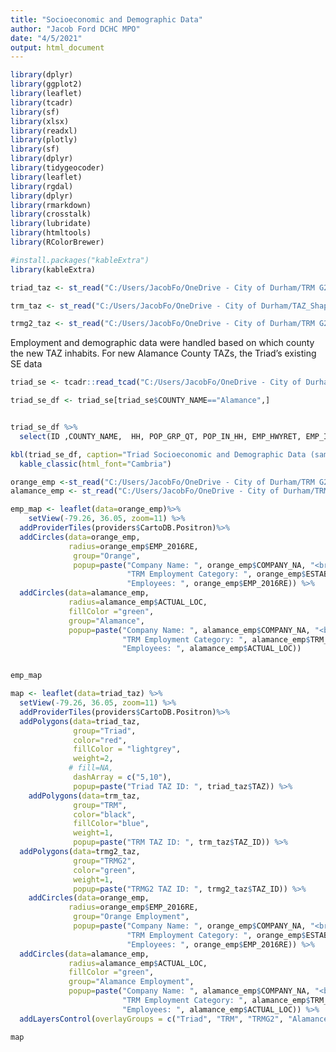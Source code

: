 ```yaml
---
title: "Socioeconomic and Demographic Data"
author: "Jacob Ford DCHC MPO"
date: "4/5/2021"
output: html_document
---
```




```r
library(dplyr)
library(ggplot2)
library(leaflet)
library(tcadr)
library(sf)
library(xlsx)
library(readxl)
library(plotly)
library(sf)
library(dplyr)
library(tidygeocoder)
library(leaflet)
library(rgdal)
library(dplyr)
library(rmarkdown)
library(crosstalk)
library(lubridate)
library(htmltools)
library(RColorBrewer)

#install.packages("kableExtra")
library(kableExtra)

triad_taz <- st_read("C:/Users/JacobFo/OneDrive - City of Durham/TRM G2/Alamance Expansion/Triad Model/Triad_TAZ.shp")

trm_taz <- st_read("C:/Users/JacobFo/OneDrive - City of Durham/TAZ_Shape.shp")

trmg2_taz <- st_read("C:/Users/JacobFo/OneDrive - City of Durham/TRM G2/Alamance Expansion/Triad Model/TRMG2_TAZ.shp")


```

Employment and demographic data were handled based on which county the new TAZ inhabits. For new Alamance County TAZs, the Triad's existing SE data 

```r
triad_se <- tcadr::read_tcad("C:/Users/JacobFo/OneDrive - City of Durham/TRM G2/Alamance Expansion/Triad Model/SE/SE 2017_v5_03-19-2019.bin")

triad_se_df <- triad_se[triad_se$COUNTY_NAME=="Alamance",]


triad_se_df %>%
  select(ID ,COUNTY_NAME,  HH, POP_GRP_QT, POP_IN_HH, EMP_HWYRET, EMP_IND, EMP_RETAIL, EMP_SERVICE, EMP_OFFICE,SCHOOL_EMP, K12_STUDENT)

kbl(triad_se_df, caption="Triad Socioeconomic and Demographic Data (sample)") %>%
  kable_classic(html_font="Cambria")
```



```r

orange_emp <-st_read("C:/Users/JacobFo/OneDrive - City of Durham/TRM G2/Alamance Expansion/SE Data/Employment/Mebane_OC_Employment_2016.shp")
alamance_emp <- st_read("C:/Users/JacobFo/OneDrive - City of Durham/TRM G2/Alamance Expansion/SE Data/Employment/Mebane_AC_Employment_2016.shp")

```

```r
emp_map <- leaflet(data=orange_emp)%>%
    setView(-79.26, 36.05, zoom=11) %>%
  addProviderTiles(providers$CartoDB.Positron)%>%
  addCircles(data=orange_emp,
             radius=orange_emp$EMP_2016RE,
              group="Orange",
              popup=paste("Company Name: ", orange_emp$COMPANY_NA, "<br>",
                          "TRM Employment Category: ", orange_emp$ESTAB_TYP2,"<br>",
                          "Employees: ", orange_emp$EMP_2016RE)) %>%
  addCircles(data=alamance_emp,
             radius=alamance_emp$ACTUAL_LOC,
             fillColor ="green",
             group="Alamance",
             popup=paste("Company Name: ", alamance_emp$COMPANY_NA, "<br>",
                         "TRM Employment Category: ", alamance_emp$TRM_EMPLOY, "<br>",
                         "Employees: ", alamance_emp$ACTUAL_LOC))


emp_map
```



```r

map <- leaflet(data=triad_taz) %>%
  setView(-79.26, 36.05, zoom=11) %>%
  addProviderTiles(providers$CartoDB.Positron)%>%
  addPolygons(data=triad_taz,
              group="Triad",
              color="red",
              fillColor = "lightgrey",
              weight=2,
             # fill=NA,
              dashArray = c("5,10"),
              popup=paste("Triad TAZ ID: ", triad_taz$TAZ)) %>%
    addPolygons(data=trm_taz,
              group="TRM",
              color="black",
              fillColor="blue",
              weight=1,
              popup=paste("TRM TAZ ID: ", trm_taz$TAZ_ID)) %>%
  addPolygons(data=trmg2_taz,
              group="TRMG2",
              color="green",
              weight=1,
              popup=paste("TRMG2 TAZ ID: ", trmg2_taz$TAZ_ID)) %>%
    addCircles(data=orange_emp,
             radius=orange_emp$EMP_2016RE,
              group="Orange Employment",
              popup=paste("Company Name: ", orange_emp$COMPANY_NA, "<br>",
                          "TRM Employment Category: ", orange_emp$ESTAB_TYP2,"<br>",
                          "Employees: ", orange_emp$EMP_2016RE)) %>%
  addCircles(data=alamance_emp,
             radius=alamance_emp$ACTUAL_LOC,
             fillColor ="green",
             group="Alamance Employment",
             popup=paste("Company Name: ", alamance_emp$COMPANY_NA, "<br>",
                         "TRM Employment Category: ", alamance_emp$TRM_EMPLOY, "<br>",
                         "Employees: ", alamance_emp$ACTUAL_LOC)) %>%
  addLayersControl(overlayGroups = c("Triad", "TRM", "TRMG2", "Alamance Employment", "Orange Employment"))

map
```

